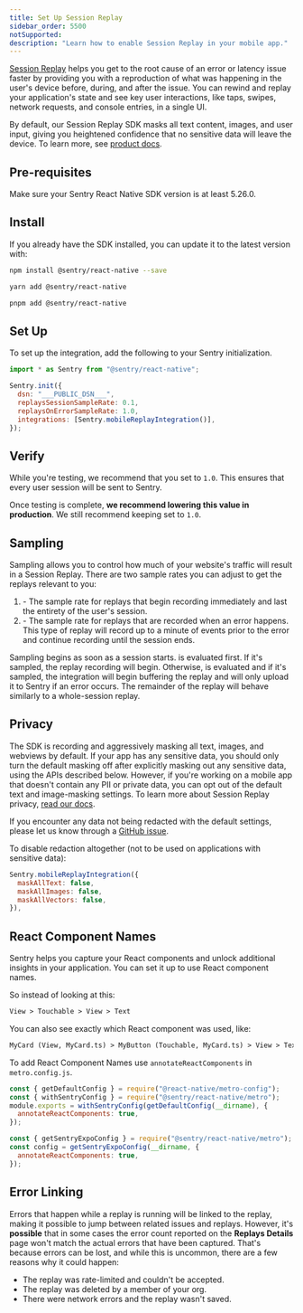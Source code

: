 ```yaml
---
title: Set Up Session Replay
sidebar_order: 5500
notSupported:
description: "Learn how to enable Session Replay in your mobile app."
---
```


[Session Replay](/product/explore/session-replay/) helps you get to the root cause of an error or latency issue faster by providing you with a reproduction of what was happening in the user's device before, during, and after the issue. You can rewind and replay your application's state and see key user interactions, like taps, swipes, network requests, and console entries, in a single UI.

By default, our Session Replay SDK masks all text content, images, and user input, giving you heightened confidence that no sensitive data will leave the device. To learn more, see [product docs](/product/explore/session-replay/).

## Pre-requisites

Make sure your Sentry React Native SDK version is at least 5.26.0.

## Install

If you already have the SDK installed, you can update it to the latest version with:

```bash {tabTitle:npm}
npm install @sentry/react-native --save
```

```bash {tabTitle:yarn}
yarn add @sentry/react-native
```

```bash {tabTitle:pnpm}
pnpm add @sentry/react-native
```

## Set Up

To set up the integration, add the following to your Sentry initialization.

```javascript
import * as Sentry from "@sentry/react-native";

Sentry.init({
  dsn: "___PUBLIC_DSN___",
  replaysSessionSampleRate: 0.1,
  replaysOnErrorSampleRate: 1.0,
  integrations: [Sentry.mobileReplayIntegration()],
});
```

## Verify

While you're testing, we recommend that you set <PlatformIdentifier name="replays-session-sample-rate" /> to `1.0`. This ensures that every user session will be sent to Sentry.

Once testing is complete, **we recommend lowering this value in production**. We still recommend keeping <PlatformIdentifier name="replays-on-error-sample-rate" /> set to `1.0`.

## Sampling

Sampling allows you to control how much of your website's traffic will result in a Session Replay. There are two sample rates you can adjust to get the replays relevant to you:

1. <PlatformIdentifier name="replays-session-sample-rate" /> - The sample rate for
   replays that begin recording immediately and last the entirety of the user's session.
2. <PlatformIdentifier name="replays-on-error-sample-rate" /> - The sample rate for
   replays that are recorded when an error happens. This type of replay will record
   up to a minute of events prior to the error and continue recording until the session
   ends.

Sampling begins as soon as a session starts. <PlatformIdentifier name="replays-session-sample-rate" /> is evaluated first. If it's sampled, the replay recording will begin. Otherwise, <PlatformIdentifier name="replays-on-error-sample-rate" /> is evaluated and if it's sampled, the integration will begin buffering the replay and will only upload it to Sentry if an error occurs. The remainder of the replay will behave similarly to a whole-session replay.

## Privacy

The SDK is recording and aggressively masking all text, images, and webviews by default. If your app has any sensitive data, you should only turn the default masking off after explicitly masking out any sensitive data, using the APIs described below.
However, if you're working on a mobile app that doesn't contain any PII or private data, you can opt out of the default text and image-masking settings. To learn more about Session Replay privacy, [read our docs](/platforms/react-native/session-replay/privacy/).

<Note>

If you encounter any data not being redacted with the default settings, please let us know through a [GitHub issue](https://github.com/getsentry/sentry-react-native/issues/new?assignees=&labels=Platform%3A+React-Native%2CType%3A+%F0%9F%AA%B2+Bug&projects=&template=BUG_REPORT.md).

</Note>

To disable redaction altogether (not to be used on applications with sensitive data):

```javascript
Sentry.mobileReplayIntegration({
  maskAllText: false,
  maskAllImages: false,
  maskAllVectors: false,
}),
```

## React Component Names

Sentry helps you capture your React components and unlock additional insights in your application. You can set it up to use React component names.

So instead of looking at this:

```html {tabTitle:Generic Components}
View > Touchable > View > Text
```

You can also see exactly which React component was used, like:

```html {tabTitle:React Components}
MyCard (View, MyCard.ts) > MyButton (Touchable, MyCard.ts) > View > Text
```

To add React Component Names use `annotateReactComponents` in `metro.config.js`.

```js {tabTitle: React Native}
const { getDefaultConfig } = require("@react-native/metro-config");
const { withSentryConfig } = require("@sentry/react-native/metro");
module.exports = withSentryConfig(getDefaultConfig(__dirname), {
  annotateReactComponents: true,
});
```

```js {tabTitle: Expo}
const { getSentryExpoConfig } = require("@sentry/react-native/metro");
const config = getSentryExpoConfig(__dirname, {
  annotateReactComponents: true,
});
```

## Error Linking

Errors that happen while a replay is running will be linked to the replay, making it possible to jump between related issues and replays. However, it's **possible** that in some cases the error count reported on the **Replays Details** page won't match the actual errors that have been captured. That's because errors can be lost, and while this is uncommon, there are a few reasons why it could happen:

- The replay was rate-limited and couldn't be accepted.
- The replay was deleted by a member of your org.
- There were network errors and the replay wasn't saved.
